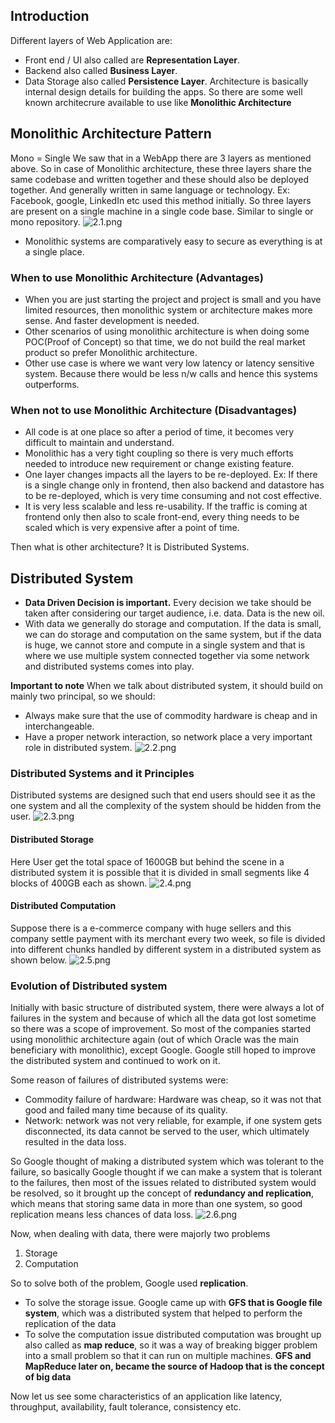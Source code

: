 ## Introduction
Different layers of Web Application are:
- Front end / UI also called are **Representation Layer**.
- Backend also called **Business Layer**.
- Data Storage also called **Persistence Layer**.
Architecture is basically internal design details for building the apps. So there are some well known architecrure available to use like **Monolithic Architecture**

## Monolithic Architecture Pattern
Mono = Single
We saw that in a WebApp there are 3 layers as mentioned above. So in case of Monolithic architecture, these three layers share the same codebase and written together and these should also be deployed together. And generally written in same language or technology. Ex: Facebook, google, LinkedIn etc used this method initially. So three layers are present on a single machine in a single code base. Similar to single or mono repository.
![2.1.png](/assets/2.1.png) 
- Monolithic systems are comparatively easy to secure as everything is at a single place.
### When to use Monolithic Architecture (Advantages)
- When you are just starting the project and project is small and you have limited resources, then monolithic system or architecture makes more sense. And faster development is needed.
- Other scenarios of using monolithic architecture is when doing some POC(Proof of Concept) so that time, we do not build the real market product so prefer Monolithic architecture.
- Other use case is where we want very low latency or latency sensitive system. Because there would be less n/w calls and hence this systems outperforms.

### When not to use Monolithic Architecture (Disadvantages)
- All code is at one place so after a period of time, it becomes very difficult to maintain and understand.
- Monolithic has a very tight coupling so there is very much efforts needed to introduce new requirement or change existing feature.
- One layer changes impacts all the layers to be re-deployed. Ex: If there is a single change only in frontend, then also backend and datastore has to be re-deployed, which is very time consuming and not cost effective.
- It is very less scalable and less re-usability. If the traffic is coming at frontend only then also to scale front-end, every thing needs to be scaled which is very expensive after a point of time.

Then what is other architecture? It is Distributed Systems.

## Distributed System
- **Data Driven Decision is important.** Every decision we take should be taken after considering our target audience, i.e. data. Data is the new oil. 
- With data we generally do storage and computation. If the data is small, we can do storage and computation on the same system, but if the data is huge, we cannot store and compute in a single system and that is where we use multiple system connected together via some network and distributed systems comes into play.

**Important to note**
When we talk about distributed system, it should build on mainly two principal, so we should:
- Always make sure that the use of commodity hardware is cheap and in interchangeable.
- Have a proper network interaction, so network place a very important role in distributed system.
![2.2.png](/assets/2.2.png) 

### Distributed Systems and it Principles
Distributed systems are designed such that end users should see it as the one system and all the complexity of the system should be hidden from the user.
![2.3.png](/assets/2.3.png) 

#### Distributed Storage
Here User get the total space of 1600GB but behind the scene in a distributed system it is possible that it is divided in small segments like 4 blocks of 400GB each as shown.
![2.4.png](/assets/2.4.png) 

#### Distributed Computation
Suppose there is a e-commerce company with huge sellers and this company settle payment with its merchant every two week, so file is divided into different chunks handled by different system in a distributed system as shown below.
![2.5.png](/assets/2.5.png) 


### Evolution of Distributed system
Initially with basic structure of distributed system, there were always a lot of failures in the system and because of which all the data got lost sometime so there was a scope of improvement. So most of the companies started using monolithic architecture again (out of which Oracle was the main beneficiary with monolithic), except Google. Google still hoped to improve the distributed system and continued to work on it.

Some reason of failures of distributed systems were:
- Commodity failure of hardware: Hardware was cheap, so it was not that good and failed many time because of its quality.
- Network: network was not very reliable, for example, if one system gets disconnected, its data cannot be served to the user, which ultimately resulted in the data loss.

So Google thought of making a distributed system which was tolerant to the failure, so basically Google thought if we can make a system that is tolerant to the failures, then most of the issues related to distributed system would be resolved, so it brought up the concept of **redundancy and replication**, which means that storing same data in more than one system, so good replication means less chances of data loss.
![2.6.png](/assets/2.6.png) 

Now, when dealing with data, there were majorly two problems
1. Storage 
2. Computation

So to solve both of the problem, Google used **replication**.
- To solve the storage issue. Google came up with **GFS that is Google file system**, which was a distributed system that helped to perform the replication of the data 
- To solve the computation issue distributed computation was brought up also called as **map reduce**, so it was a way of breaking bigger problem into a small problem so that it can run on multiple machines.
**GFS and MapReduce later on, became the source of Hadoop that is the concept of big data**

Now let us see some characteristics of an application like latency, throughput, availability, fault tolerance, consistency etc.

